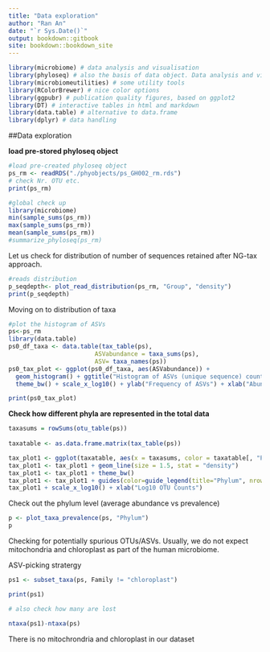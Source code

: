 ---
title: "Data exploration"
author: "Ran An"
date: "`r Sys.Date()`"
output: bookdown::gitbook
site: bookdown::bookdown_site
---

```{r, warning=FALSE, message=FALSE, echo=FALSE}
library(microbiome) # data analysis and visualisation
library(phyloseq) # also the basis of data object. Data analysis and visualisation
library(microbiomeutilities) # some utility tools 
library(RColorBrewer) # nice color options
library(ggpubr) # publication quality figures, based on ggplot2
library(DT) # interactive tables in html and markdown
library(data.table) # alternative to data.frame
library(dplyr) # data handling  
```

##Data exploration

**load pre-stored phyloseq object**
```{r}
#load pre-created phyloseq object
ps_rm <- readRDS("./phyobjects/ps_GH002_rm.rds")
# check Nr. OTU etc.
print(ps_rm)
```

```{r,warning=FALSE, message=FALSE}
#global check up
library(microbiome)
min(sample_sums(ps_rm))
max(sample_sums(ps_rm))
mean(sample_sums(ps_rm))
#summarize_phyloseq(ps_rm)
```

Let us check for distribution of number of sequences retained after NG-tax approach.  
```{r,warning=FALSE, message=FALSE}
#reads distribution
p_seqdepth<- plot_read_distribution(ps_rm, "Group", "density")
print(p_seqdepth)
```


Moving on to distribution of taxa
```{r}
#plot the histogram of ASVs
ps<-ps_rm
library(data.table)
ps0_df_taxa <- data.table(tax_table(ps), 
                        ASVabundance = taxa_sums(ps), 
                        ASV= taxa_names(ps))
ps0_tax_plot <- ggplot(ps0_df_taxa, aes(ASVabundance)) + 
  geom_histogram() + ggtitle("Histogram of ASVs (unique sequence) counts (NG-Tax)") + 
  theme_bw() + scale_x_log10() + ylab("Frequency of ASVs") + xlab("Abundance (raw counts)") + scale_x_continuous(limits = c(0, 500))

print(ps0_tax_plot)
```


**Check how different phyla are represented in the total data**
```{r}
taxasums = rowSums(otu_table(ps))
  
taxatable <- as.data.frame.matrix(tax_table(ps))

tax_plot1 <- ggplot(taxatable, aes(x = taxasums, color = taxatable[, "Phylum"])) 
tax_plot1 <- tax_plot1 + geom_line(size = 1.5, stat = "density") 
tax_plot1 <- tax_plot1 + theme_bw() 
tax_plot1 <- tax_plot1 + guides(color=guide_legend(title="Phylum", nrow = 8)) 
tax_plot1 + scale_x_log10() + xlab("Log10 OTU Counts") 
```


Check out the phylum level (average abundance vs prevalence)
```{r}
p <- plot_taxa_prevalence(ps, "Phylum")
p
```

Checking for potentially spurious OTUs/ASVs. Usually, we do not expect mitochondria and chloroplast as part of the human microbiome.  

ASV-picking stratergy  
```{r}
ps1 <- subset_taxa(ps, Family != "chloroplast")

print(ps1)

# also check how many are lost 

ntaxa(ps1)-ntaxa(ps)
```
There is no mitochrondria and chloroplast in our dataset


